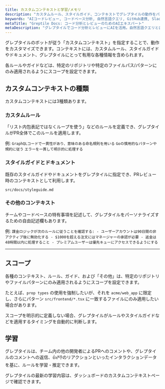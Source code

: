```yaml
---
title: カスタムコンテキストと学習/メモリ
description: "カスタムルール、スタイルガイド、コンテキストでグレプタイルの動作をパーソナライズ。"
keywords: "AIコードレビュー, コードベース分析, 自然言語クエリ, GitHub連携, Slack連携, PRレビューBot"
metaTitle: "Greptile Docs: コード分析とレビューのためのAIエキスパート"
metaDescription: "グレプタイルでコード分析とレビューにAIを活用。自然言語クエリと各種連携を通じて、コードベースに関する専門的な洞察を得ましょう。"
---
```


グレプタイルのボットが従う「カスタムコンテキスト」を指定することで、動作をカスタマイズできます。コンテキストには、カスタムルール、スタイルガイドやドキュメント、グレプタイルにとって有用な各種情報を含められます。

各ルールやガイドなどは、特定のリポジトリや特定のファイルパス/パターンにのみ適用されるようにスコープを設定できます。 


## カスタムコンテキストの種類

カスタムコンテキストには3種類あります。

### カスタムルール
「リスト内包表記ではなくループを使う」などのルールを定義でき、グレプタイルがPR全体でこのルールを適用します。

例:
    ```
    GraphQLコードで一貫性があり、意味のある命名規則を用いる
    ```
    ```
    Goの慣用的なパターンや規約に従う
    ```
    ```
    エラーを一貫して明示的に処理する
    ```

### スタイルガイドとドキュメント
既存のスタイルガイドやドキュメントをグレプタイルに指定でき、PRレビュー時のコンテキストとして利用します。

```
src/docs/styleguide.md
```

### その他のコンテキスト
チームやコードベースの特有事項を記述して、グレプタイルをパーソナライズするための自由記述欄もあります。

例:
    ```
    課金ロジックが次のルールに従うことを確認する:
    - ユーザーアカウントは90日間の非アクティブ後に無効化する
    - $1000を超える注文にはマネージャーの承認が必要
    - 返金は48時間以内に処理すること
    - プレミアムユーザーは優先キューにアクセスできるようにする
    ```


---

## スコープ

各種のコンテキスト、ルール、ガイド、および「その他」は、特定のリポジトリやファイルパターンにのみ適用されるようにスコープを設定できます。

たとえば、`prop types` の使用を強制したいが、それを `acme/web_app` に限定し、さらにパターン `src/frontend/*.tsx` に一致するファイルにのみ適用したい場合があります。

<Note>
スコープを明示的に定義しない場合、グレプタイルがルールやスタイルガイドなどを適用するタイミングを自動的に判断します。
</Note>

## 学習

グレプタイルは、チーム内の他の開発者によるPRへのコメントや、グレプタイルのコメントへの返信、👍/👎のリアクションといったインタラクションデータを基に、ルールを学習・推定できます。

グレプタイルの最新の学習内容は、ダッシュボードのカスタムコンテキストページで確認できます。